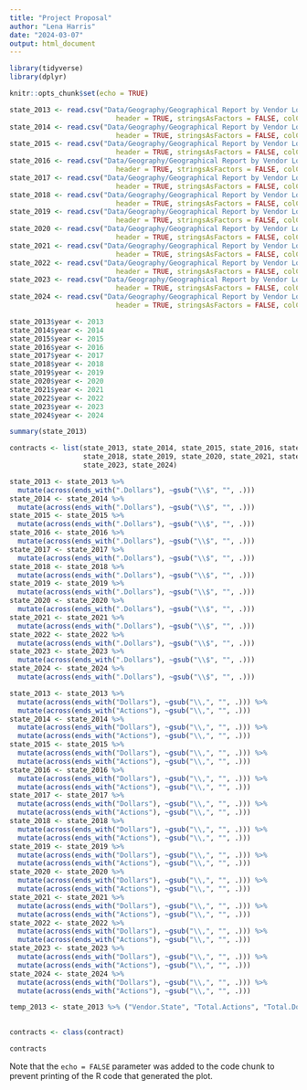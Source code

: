 ```yaml
---
title: "Project Proposal"
author: "Lena Harris"
date: "2024-03-07"
output: html_document
---
```


```r
library(tidyverse)
library(dplyr)
```


```r
knitr::opts_chunk$set(echo = TRUE)
```

```r
state_2013 <- read.csv("Data/Geography/Geographical Report by Vendor Location (FY2013).csv", skip = 1, 
                          header = TRUE, stringsAsFactors = FALSE, colClass ="factor")
state_2014 <- read.csv("Data/Geography/Geographical Report by Vendor Location (FY2014).csv", skip = 1,
                          header = TRUE, stringsAsFactors = FALSE, colClass ="factor")
state_2015 <- read.csv("Data/Geography/Geographical Report by Vendor Location (FY2015).csv", skip = 1,
                          header = TRUE, stringsAsFactors = FALSE, colClass ="factor")
state_2016 <- read.csv("Data/Geography/Geographical Report by Vendor Location (FY2016).csv", skip = 1,
                          header = TRUE, stringsAsFactors = FALSE, colClass ="factor")
state_2017 <- read.csv("Data/Geography/Geographical Report by Vendor Location (FY2017).csv", skip = 1,
                          header = TRUE, stringsAsFactors = FALSE, colClass ="factor")
state_2018 <- read.csv("Data/Geography/Geographical Report by Vendor Location (FY2018).csv", skip = 1,
                          header = TRUE, stringsAsFactors = FALSE, colClass ="factor")
state_2019 <- read.csv("Data/Geography/Geographical Report by Vendor Location (FY2019).csv", skip = 1,
                          header = TRUE, stringsAsFactors = FALSE, colClass ="factor")
state_2020 <- read.csv("Data/Geography/Geographical Report by Vendor Location (FY2020).csv", skip = 1,
                          header = TRUE, stringsAsFactors = FALSE, colClass ="factor")
state_2021 <- read.csv("Data/Geography/Geographical Report by Vendor Location (FY2021).csv", skip = 1,
                          header = TRUE, stringsAsFactors = FALSE, colClass ="factor")
state_2022 <- read.csv("Data/Geography/Geographical Report by Vendor Location (FY2022).csv", skip = 1,
                          header = TRUE, stringsAsFactors = FALSE, colClass ="factor")
state_2023 <- read.csv("Data/Geography/Geographical Report by Vendor Location (FY2023).csv", skip = 1,
                          header = TRUE, stringsAsFactors = FALSE, colClass ="factor")
state_2024 <- read.csv("Data/Geography/Geographical Report by Vendor Location (FY2024).csv", skip = 1,
                          header = TRUE, stringsAsFactors = FALSE, colClass ="factor")
```

```r
state_2013$year <- 2013
state_2014$year <- 2014
state_2015$year <- 2015
state_2016$year <- 2016
state_2017$year <- 2017
state_2018$year <- 2018
state_2019$year <- 2019
state_2020$year <- 2020
state_2021$year <- 2021
state_2022$year <- 2022
state_2023$year <- 2023
state_2024$year <- 2024
```

```r
summary(state_2013) 
```
```r
contracts <- list(state_2013, state_2014, state_2015, state_2016, state_2017, 
                  state_2018, state_2019, state_2020, state_2021, state_2022,
                  state_2023, state_2024)
```

```r
state_2013 <- state_2013 %>% 
  mutate(across(ends_with(".Dollars"), ~gsub("\\$", "", .)))
state_2014 <- state_2014 %>% 
  mutate(across(ends_with(".Dollars"), ~gsub("\\$", "", .)))
state_2015 <- state_2015 %>% 
  mutate(across(ends_with(".Dollars"), ~gsub("\\$", "", .)))
state_2016 <- state_2016 %>% 
  mutate(across(ends_with(".Dollars"), ~gsub("\\$", "", .)))
state_2017 <- state_2017 %>% 
  mutate(across(ends_with(".Dollars"), ~gsub("\\$", "", .)))
state_2018 <- state_2018 %>% 
  mutate(across(ends_with(".Dollars"), ~gsub("\\$", "", .)))
state_2019 <- state_2019 %>% 
  mutate(across(ends_with(".Dollars"), ~gsub("\\$", "", .)))
state_2020 <- state_2020 %>% 
  mutate(across(ends_with(".Dollars"), ~gsub("\\$", "", .)))
state_2021 <- state_2021 %>% 
  mutate(across(ends_with(".Dollars"), ~gsub("\\$", "", .)))
state_2022 <- state_2022 %>% 
  mutate(across(ends_with(".Dollars"), ~gsub("\\$", "", .)))
state_2023 <- state_2023 %>% 
  mutate(across(ends_with(".Dollars"), ~gsub("\\$", "", .)))
state_2024 <- state_2024 %>% 
  mutate(across(ends_with(".Dollars"), ~gsub("\\$", "", .)))
```

```r
state_2013 <- state_2013 %>% 
  mutate(across(ends_with("Dollars"), ~gsub("\\,", "", .))) %>% 
  mutate(across(ends_with("Actions"), ~gsub("\\,", "", .)))
state_2014 <- state_2014 %>% 
  mutate(across(ends_with("Dollars"), ~gsub("\\,", "", .))) %>% 
  mutate(across(ends_with("Actions"), ~gsub("\\,", "", .)))
state_2015 <- state_2015 %>% 
  mutate(across(ends_with("Dollars"), ~gsub("\\,", "", .))) %>% 
  mutate(across(ends_with("Actions"), ~gsub("\\,", "", .)))
state_2016 <- state_2016 %>% 
  mutate(across(ends_with("Dollars"), ~gsub("\\,", "", .))) %>% 
  mutate(across(ends_with("Actions"), ~gsub("\\,", "", .)))
state_2017 <- state_2017 %>% 
  mutate(across(ends_with("Dollars"), ~gsub("\\,", "", .))) %>% 
  mutate(across(ends_with("Actions"), ~gsub("\\,", "", .)))
state_2018 <- state_2018 %>% 
  mutate(across(ends_with("Dollars"), ~gsub("\\,", "", .))) %>% 
  mutate(across(ends_with("Actions"), ~gsub("\\,", "", .)))
state_2019 <- state_2019 %>% 
  mutate(across(ends_with("Dollars"), ~gsub("\\,", "", .))) %>% 
  mutate(across(ends_with("Actions"), ~gsub("\\,", "", .)))
state_2020 <- state_2020 %>% 
  mutate(across(ends_with("Dollars"), ~gsub("\\,", "", .))) %>% 
  mutate(across(ends_with("Actions"), ~gsub("\\,", "", .)))
state_2021 <- state_2021 %>% 
  mutate(across(ends_with("Dollars"), ~gsub("\\,", "", .))) %>% 
  mutate(across(ends_with("Actions"), ~gsub("\\,", "", .)))
state_2022 <- state_2022 %>% 
  mutate(across(ends_with("Dollars"), ~gsub("\\,", "", .))) %>% 
  mutate(across(ends_with("Actions"), ~gsub("\\,", "", .)))
state_2023 <- state_2023 %>% 
  mutate(across(ends_with("Dollars"), ~gsub("\\,", "", .))) %>% 
  mutate(across(ends_with("Actions"), ~gsub("\\,", "", .)))
state_2024 <- state_2024 %>% 
  mutate(across(ends_with("Dollars"), ~gsub("\\,", "", .))) %>% 
  mutate(across(ends_with("Actions"), ~gsub("\\,", "", .)))
```

```r
temp_2013 <- state_2013 %>% ("Vendor.State", "Total.Actions", "Total.Dollars", "Large.Business.Dollars", "Large.Business.Actions", "Small.Business.Actions", "Small.Business.Dollars", "Tribally.Owned.Firm.Actions", "Tribally.Owned.Firm.Dollars", "Black.American.Owned.Actions", "Black.American.Owned.Dollars", "Total.Minority.Owned.Business.Actions", "Total.Minority.Owned.Business.Dollars", "Asian.Pacific.American.Owned.Actions", "Asian.Pacific.American.Owned.Dollars")
  
```

```r
contracts <- class(contract)

contracts
```

Note that the `echo = FALSE` parameter was added to the code chunk to prevent printing of the R code that generated the plot.
